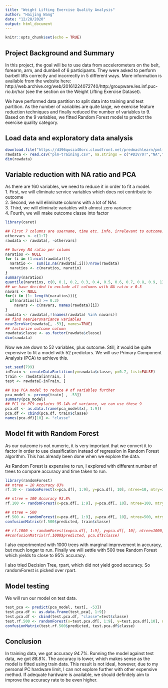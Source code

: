 ```yaml
---
title: "Weight Lifting Exercise Quality Analysis"
author: "Haijing Wang"
date: "12/28/2020"
output: html_document
---
```


```r
knitr::opts_chunk$set(echo = TRUE)
```

## Project Background and Summary
In this project, the goal will be to use data from accelerometers on the belt, forearm, arm, and dumbell of 6 participants. They were asked to perform barbell lifts correctly and incorrectly in 5 different ways. More information is available from the website here: http://web.archive.org/web/20161224072740/http:/groupware.les.inf.puc-rio.br/har (see the section on the Weight Lifting Exercise Dataset).  

We have performed data partition to split data into training and test partition. As the number of variables are quite large, we exercise feature reduction techniques and finally reduced the number of variables to 9. Based on the 9 variables, we fitted Random Forest model to predict the exercise quality category.

## Load data and exploratory data analysis
```r
download.file("https://d396qusza40orc.cloudfront.net/predmachlearn/pml-training.csv", dest="plm-training.csv", method="curl")
rawdata <- read.csv("plm-training.csv", na.strings = c("#DIV/0!","NA",""))
dim(rawdata)
```

## Variable reduction with NA ratio and PCA  
As there are 160 variables, we need to reduce it in order to fit a model.   
1. First, we will eliminate service variables which does not contribute to outcome  
2. Second, we will eliminate columns with a lot of NAs  
3. Third, we will eliminate variables with almost zero variance  
4. Fourth, we will make outcome classe into factor  

```r
library(caret)

## First 7 columns are username, time etc. info, irrelevant to outcome.
othervars <- c(1:7)
rawdata <- rawdata[, -othervars]

## Survey NA ratio per column
naratios <- NULL
for (i in (1:ncol(rawdata))){
  naratio <-  sum(is.na(rawdata[,i]))/nrow(rawdata)
  naratios <- c(naratios, naratio)
} 
summary(naratios)
quantile(naratios, c(0, 0.1, 0.2, 0.3, 0.4, 0.5, 0.6, 0.7, 0.8, 0.9, 1))
## we have decided to exclude all columns with NA ratio > 0.3
navars <- NULL
for(i in (1: length(naratios))){
  if(naratios[i] >= 0.3)
    navars <- c(navars, names(rawdata)[i])
}
rawdata <- rawdata[,!(names(rawdata) %in% navars)]
## find nearZeroVariance variables
nearZeroVar(rawdata[, -53], names=TRUE)
## factorize outcome column
rawdata$classe <- as.factor(rawdata$classe)
dim(rawdata)
```

Now we are down to 52 variables, plus outcome. Still, it would be quite expensive to fit a model with 52 predictors. We will use Primary Component Analysis (PCA) to achieve this.  

```r
set.seed(799)
inTrain <- createDataPartition(y=rawdata$classe, p=0.7, list=FALSE)
train <- rawdata[inTrain, ]
test <- rawdata[-inTrain, ]

## Use PCA model to reduce # of variables further
pca_model <- prcomp(train[ , -53])
summary(pca_model)
## PC1 to PC9 explains 95.14% of variance, we can use these 9
pca.df <- as.data.frame(pca_model$x[, 1:9])
pca.df <- cbind(pca.df, train$classe)
names(pca.df)[10] <- "classe"
```

## Model fit with Random Forest  
As our outcome is not numeric, it is very important that we convert it to factor in order to use classification instead of regression in Random Forest algorithm. This has already been done when we explore the data.  

As Random Forest is expensive to run, I explored with different number of trees to compare accuracy and time taken to run. 

```r
library(randomForest)
## ntree = 10 Accuracy 83%
rf.10 <- randomForest(x=pca.df[, 1:9], y=pca.df[, 10], ntree=10, mtry=3, proximity=TRUE)

## ntree = 100 Accuracy 93.8%
rf.100 <- randomForest(x=pca.df[, 1:9], y=pca.df[, 10], ntree=100, mtry=3, proximity=TRUE)

## ntree = 500
rf.500 <- randomForest(x=pca.df[, 1:9], y=pca.df[, 10], ntree=500, mtry=3, proximity=TRUE)
confusionMatrix(rf.500$predicted, train$classe)

## rf.1000 <- randomForest(x=pca.df[, 1:9], y=pca.df[, 10], ntree=1000, mtry=3, proximity=TRUE)
##confusionMatrix(rf.1000$predicted, pca.df$classe)
```

I also experimented with 1000 trees with marginal improvement in accuracy, but much longer to run. Finally we will settle with 500 tree Random Forest which yields to close to 95% accuracy.  

I also tried Decision Tree, rpart, which did not yield good accuracy. So randomForest is picked over rpart.  

## Model testing
We will run our model on test data.
```r
test_pca <- predict(pca_model, test[, -53])
test.pca.df <- as.data.frame(test_pca[, 1:9])
test.pca.df <- cbind(test.pca.df, "classe"=test$classe)
test.rf.500 <- randomForest(x=test.pca.df[, 1:9], y=test.pca.df[,10], ntree=500, mtry=3, proximity=TRUE)
confusionMatrix(test.rf.500$predicted, test.pca.df$classe)
```

## Conclusion
In training data, we got accuracy *94.7%*. Running the model against test data, we got *88.8%*. The accuracy is lower, which makes sense as the model is fitted using train data. This result is not ideal, however, due to my personal PC hardware limit, I can not explore further with other expensive method. If adequate hardware is available, we should definitely aim to improve the accuracy rate to be even higher.  

